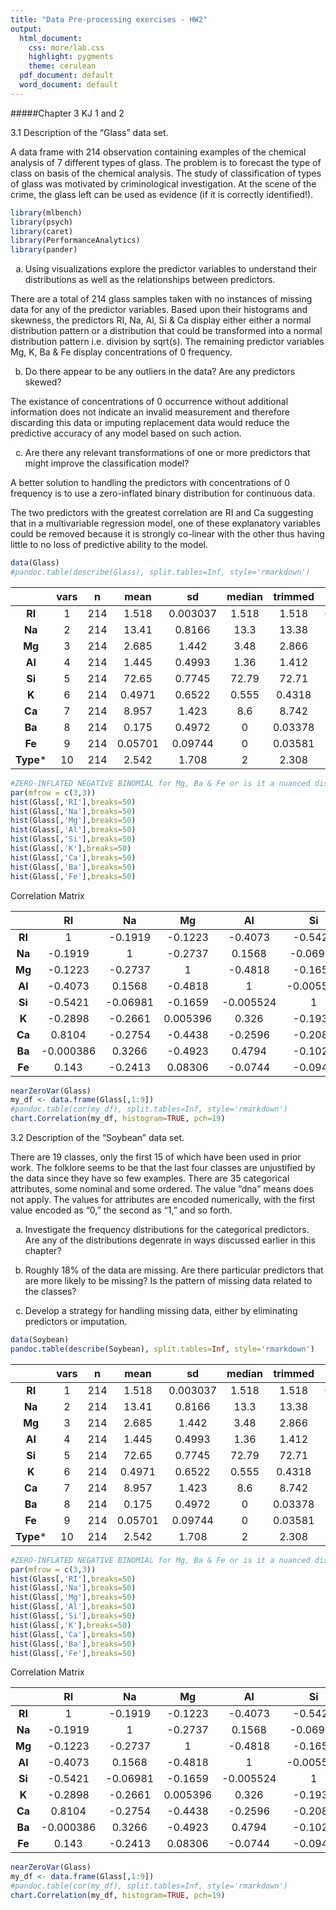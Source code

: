 ```yaml
---
title: "Data Pre-processing exercises - HW2"
output:
  html_document: 
    css: more/lab.css
    highlight: pygments
    theme: cerulean
  pdf_document: default
  word_document: default
---
```

#####Chapter 3 KJ 1 and 2

3.1 Description of the "Glass" data set.

A data frame with 214 observation containing examples of the chemical analysis of 7 different types of glass. The problem is to forecast the type of class on basis of the chemical analysis. The study of classification of types of glass was motivated by criminological investigation. At the scene of the crime, the glass left can be used as evidence (if it is correctly identified!).


```r
library(mlbench)
library(psych)
library(caret)
library(PerformanceAnalytics)
library(pander)
```

a. Using visualizations explore the predictor variables to understand their distributions as well as the relationships between predictors.

There are a total of 214 glass samples taken with no instances of missing data for any of the predictor variables.  Based upon their histograms and skewness, the predictors RI, Na, Al, Si & Ca display either either a normal distribution pattern or a distribution that could be transformed into a normal distribution pattern i.e. division by sqrt(s).  The remaining predictor variables Mg, K, Ba & Fe display concentrations of 0 frequency.  

b. Do there appear to be any outliers in the data?  Are any predictors skewed?

The existance of concentrations of 0 occurrence without additional information does not indicate an invalid measurement and therefore discarding this data or imputing replacement data would reduce the predictive accuracy of any model based on such action.

c. Are there any relevant transformations of one or more predictors that might improve the classification model?

A better solution to handling the predictors with concentrations of 0 frequency is to use a zero-inflated binary distribution for continuous data.

The two predictors with the greatest correlation are RI and Ca suggesting that in a multivariable regression model, one of these explanatory variables could be removed because it is strongly co-linear with the other thus having little to no loss of predictive ability to the model.



```r
data(Glass)
#pandoc.table(describe(Glass), split.tables=Inf, style='rmarkdown')
```

|  &nbsp;   | vars |  n  |  mean   |    sd    | median | trimmed |   mad    |  min  |  max  |  range  |  skew   | kurtosis |    se     |
|:---------:|:----:|:---:|:-------:|:--------:|:------:|:-------:|:--------:|:-----:|:-----:|:-------:|:-------:|:--------:|:---------:|
|  **RI**   |  1   | 214 |  1.518  | 0.003037 | 1.518  |  1.518  | 0.001875 | 1.511 | 1.534 | 0.02278 |  1.603  |  4.717   | 0.0002076 |
|  **Na**   |  2   | 214 |  13.41  |  0.8166  |  13.3  |  13.38  |  0.6449  | 10.73 | 17.38 |  6.65   | 0.4478  |  2.898   |  0.05582  |
|  **Mg**   |  3   | 214 |  2.685  |  1.442   |  3.48  |  2.866  |  0.3039  |   0   | 4.49  |  4.49   | -1.136  | -0.4527  |  0.0986   |
|  **Al**   |  4   | 214 |  1.445  |  0.4993  |  1.36  |  1.412  |  0.3113  | 0.29  |  3.5  |  3.21   | 0.8946  |  1.938   |  0.03413  |
|  **Si**   |  5   | 214 |  72.65  |  0.7745  | 72.79  |  72.71  |  0.5708  | 69.81 | 75.41 |   5.6   | -0.7202 |  2.816   |  0.05295  |
|   **K**   |  6   | 214 | 0.4971  |  0.6522  | 0.555  | 0.4318  |  0.1705  |   0   | 6.21  |  6.21   |  6.46   |  52.87   |  0.04458  |
|  **Ca**   |  7   | 214 |  8.957  |  1.423   |  8.6   |  8.742  |  0.6598  | 5.43  | 16.19 |  10.76  |  2.018  |   6.41   |  0.09728  |
|  **Ba**   |  8   | 214 |  0.175  |  0.4972  |   0    | 0.03378 |    0     |   0   | 3.15  |  3.15   |  3.369  |  12.08   |  0.03399  |
|  **Fe**   |  9   | 214 | 0.05701 | 0.09744  |   0    | 0.03581 |    0     |   0   | 0.51  |  0.51   |  1.73   |   2.52   | 0.006661  |
| **Type*** |  10  | 214 |  2.542  |  1.708   |   2    |  2.308  |  1.483   |   1   |   6   |    5    |  1.038  | -0.2871  |  0.1167   |

```r
#ZERO-INFLATED NEGATIVE BINOMIAL for Mg, Ba & Fe or is it a nuanced distribution
par(mfrow = c(3,3))
hist(Glass[,'RI'],breaks=50)
hist(Glass[,'Na'],breaks=50)
hist(Glass[,'Mg'],breaks=50)
hist(Glass[,'Al'],breaks=50)
hist(Glass[,'Si'],breaks=50)
hist(Glass[,'K'],breaks=50)
hist(Glass[,'Ca'],breaks=50)
hist(Glass[,'Ba'],breaks=50)
hist(Glass[,'Fe'],breaks=50)
```

Correlation Matrix

| &nbsp; |    RI     |    Na    |    Mg    |    Al     |    Si     |     K     |   Ca    |    Ba     |    Fe     |
|:------:|:---------:|:--------:|:--------:|:---------:|:---------:|:---------:|:-------:|:---------:|:---------:|
| **RI** |     1     | -0.1919  | -0.1223  |  -0.4073  |  -0.5421  |  -0.2898  | 0.8104  | -0.000386 |   0.143   |
| **Na** |  -0.1919  |    1     | -0.2737  |  0.1568   | -0.06981  |  -0.2661  | -0.2754 |  0.3266   |  -0.2413  |
| **Mg** |  -0.1223  | -0.2737  |    1     |  -0.4818  |  -0.1659  | 0.005396  | -0.4438 |  -0.4923  |  0.08306  |
| **Al** |  -0.4073  |  0.1568  | -0.4818  |     1     | -0.005524 |   0.326   | -0.2596 |  0.4794   |  -0.0744  |
| **Si** |  -0.5421  | -0.06981 | -0.1659  | -0.005524 |     1     |  -0.1933  | -0.2087 |  -0.1022  |  -0.0942  |
| **K**  |  -0.2898  | -0.2661  | 0.005396 |   0.326   |  -0.1933  |     1     | -0.3178 | -0.04262  | -0.007719 |
| **Ca** |  0.8104   | -0.2754  | -0.4438  |  -0.2596  |  -0.2087  |  -0.3178  |    1    |  -0.1128  |   0.125   |
| **Ba** | -0.000386 |  0.3266  | -0.4923  |  0.4794   |  -0.1022  | -0.04262  | -0.1128 |     1     | -0.05869  |
| **Fe** |   0.143   | -0.2413  | 0.08306  |  -0.0744  |  -0.0942  | -0.007719 |  0.125  | -0.05869  |     1     | 

```r
nearZeroVar(Glass)
my_df <- data.frame(Glass[,1:9])
#pandoc.table(cor(my_df), split.tables=Inf, style='rmarkdown')
chart.Correlation(my_df, histogram=TRUE, pch=19)
```

3.2 Description of the "Soybean" data set.

There are 19 classes, only the first 15 of which have been used in prior work. The folklore seems to be that the last four classes are unjustified by the data since they have so few examples. There are 35 categorical attributes, some nominal and some ordered. The value “dna” means does not apply. The values for attributes are encoded numerically, with the first value encoded as “0,” the second as “1,” and so forth.

a. Investigate the frequency distributions for the categorical predictors.  Are any of the distributions degenrate in ways discussed earlier in this chapter?


b. Roughly 18% of the data are missing.  Are there particular predictors that are more likely to be missing?  Is the pattern of missing data related to the classes?

c. Develop a strategy for handling missing data, either by eliminating predictors or imputation.



```r
data(Soybean)
pandoc.table(describe(Soybean), split.tables=Inf, style='rmarkdown')
```

|  &nbsp;   | vars |  n  |  mean   |    sd    | median | trimmed |   mad    |  min  |  max  |  range  |  skew   | kurtosis |    se     |
|:---------:|:----:|:---:|:-------:|:--------:|:------:|:-------:|:--------:|:-----:|:-----:|:-------:|:-------:|:--------:|:---------:|
|  **RI**   |  1   | 214 |  1.518  | 0.003037 | 1.518  |  1.518  | 0.001875 | 1.511 | 1.534 | 0.02278 |  1.603  |  4.717   | 0.0002076 |
|  **Na**   |  2   | 214 |  13.41  |  0.8166  |  13.3  |  13.38  |  0.6449  | 10.73 | 17.38 |  6.65   | 0.4478  |  2.898   |  0.05582  |
|  **Mg**   |  3   | 214 |  2.685  |  1.442   |  3.48  |  2.866  |  0.3039  |   0   | 4.49  |  4.49   | -1.136  | -0.4527  |  0.0986   |
|  **Al**   |  4   | 214 |  1.445  |  0.4993  |  1.36  |  1.412  |  0.3113  | 0.29  |  3.5  |  3.21   | 0.8946  |  1.938   |  0.03413  |
|  **Si**   |  5   | 214 |  72.65  |  0.7745  | 72.79  |  72.71  |  0.5708  | 69.81 | 75.41 |   5.6   | -0.7202 |  2.816   |  0.05295  |
|   **K**   |  6   | 214 | 0.4971  |  0.6522  | 0.555  | 0.4318  |  0.1705  |   0   | 6.21  |  6.21   |  6.46   |  52.87   |  0.04458  |
|  **Ca**   |  7   | 214 |  8.957  |  1.423   |  8.6   |  8.742  |  0.6598  | 5.43  | 16.19 |  10.76  |  2.018  |   6.41   |  0.09728  |
|  **Ba**   |  8   | 214 |  0.175  |  0.4972  |   0    | 0.03378 |    0     |   0   | 3.15  |  3.15   |  3.369  |  12.08   |  0.03399  |
|  **Fe**   |  9   | 214 | 0.05701 | 0.09744  |   0    | 0.03581 |    0     |   0   | 0.51  |  0.51   |  1.73   |   2.52   | 0.006661  |
| **Type*** |  10  | 214 |  2.542  |  1.708   |   2    |  2.308  |  1.483   |   1   |   6   |    5    |  1.038  | -0.2871  |  0.1167   |

```r
#ZERO-INFLATED NEGATIVE BINOMIAL for Mg, Ba & Fe or is it a nuanced distribution
par(mfrow = c(3,3))
hist(Glass[,'RI'],breaks=50)
hist(Glass[,'Na'],breaks=50)
hist(Glass[,'Mg'],breaks=50)
hist(Glass[,'Al'],breaks=50)
hist(Glass[,'Si'],breaks=50)
hist(Glass[,'K'],breaks=50)
hist(Glass[,'Ca'],breaks=50)
hist(Glass[,'Ba'],breaks=50)
hist(Glass[,'Fe'],breaks=50)
```

Correlation Matrix

| &nbsp; |    RI     |    Na    |    Mg    |    Al     |    Si     |     K     |   Ca    |    Ba     |    Fe     |
|:------:|:---------:|:--------:|:--------:|:---------:|:---------:|:---------:|:-------:|:---------:|:---------:|
| **RI** |     1     | -0.1919  | -0.1223  |  -0.4073  |  -0.5421  |  -0.2898  | 0.8104  | -0.000386 |   0.143   |
| **Na** |  -0.1919  |    1     | -0.2737  |  0.1568   | -0.06981  |  -0.2661  | -0.2754 |  0.3266   |  -0.2413  |
| **Mg** |  -0.1223  | -0.2737  |    1     |  -0.4818  |  -0.1659  | 0.005396  | -0.4438 |  -0.4923  |  0.08306  |
| **Al** |  -0.4073  |  0.1568  | -0.4818  |     1     | -0.005524 |   0.326   | -0.2596 |  0.4794   |  -0.0744  |
| **Si** |  -0.5421  | -0.06981 | -0.1659  | -0.005524 |     1     |  -0.1933  | -0.2087 |  -0.1022  |  -0.0942  |
| **K**  |  -0.2898  | -0.2661  | 0.005396 |   0.326   |  -0.1933  |     1     | -0.3178 | -0.04262  | -0.007719 |
| **Ca** |  0.8104   | -0.2754  | -0.4438  |  -0.2596  |  -0.2087  |  -0.3178  |    1    |  -0.1128  |   0.125   |
| **Ba** | -0.000386 |  0.3266  | -0.4923  |  0.4794   |  -0.1022  | -0.04262  | -0.1128 |     1     | -0.05869  |
| **Fe** |   0.143   | -0.2413  | 0.08306  |  -0.0744  |  -0.0942  | -0.007719 |  0.125  | -0.05869  |     1     | 

```r
nearZeroVar(Glass)
my_df <- data.frame(Glass[,1:9])
#pandoc.table(cor(my_df), split.tables=Inf, style='rmarkdown')
chart.Correlation(my_df, histogram=TRUE, pch=19)
```


